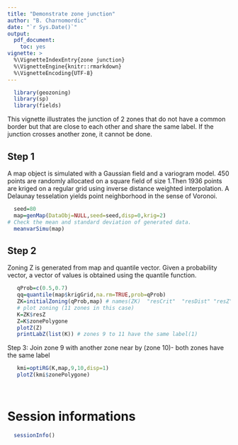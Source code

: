 ```yaml
---
title: "Demonstrate zone junction"
author: "B. Charnomordic"
date: "`r Sys.Date()`"
output:
  pdf_document:
    toc: yes
vignette: >
  %\VignetteIndexEntry{zone junction}
  %\VignetteEngine{knitr::rmarkdown}
  %\VignetteEncoding{UTF-8}
---
```


```r
  library(geozoning)
  library(sp)
  library(fields)
```
This vignette illustrates the junction of 2 zones that do not have a common border but that are close to each other and share the same label. If the junction crosses another zone, it cannot be done.

Step 1
------
A map object is simulated with a Gaussian field and a variogram model. 450 points are randomly allocated on a square field of size 1.Then 1936 points are kriged on a regular grid using inverse distance weighted interpolation. A Delaunay tesselation yields point neighborhood in the sense of Voronoi.

```r
  seed=80
  map=genMap(DataObj=NULL,seed=seed,disp=0,krig=2)
# Check the mean and standard deviation of generated data.
  meanvarSimu(map)
```
Step 2
-------
Zoning Z is generated from map and quantile vector. Given a probability vector, a vector of values is obtained using the quantile function.
```r
   qProb=c(0.5,0.7)
   qq=quantile(map$krigGrid,na.rm=TRUE,prob=qProb)
   ZK=initialZoning(qProb,map) # names(ZK)  "resCrit"  "resDist" "resZ" "cL" "qProb"
   # plot zoning (11 zones in this case)
   K=ZK$resZ
   Z=K$zonePolygone
   plotZ(Z)
   printLabZ(list(K)) # zones 9 to 11 have the same label(1)
```
Step 3: Join zone 9 with another zone near by (zone 10)- both zones have the same label
```r
   kmi=optiRG(K,map,9,10,disp=1)
   plotZ(kmi$zonePolygone)
  
   
```


# Session informations
```r
  sessionInfo()
```

